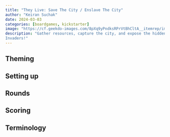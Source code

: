 ```yaml
---
title: "They Live: Save The City / Enslave The City"
author: "Keiran Suchak"
date: 2024-03-03
categories: [boardgames, kickstarter]
image: "https://cf.geekdo-images.com/8pXq9yPndksRPrVtBhCltA__itemrep/img/RmfA6pWZoGOO8mrPDIKxHeArCww=/fit-in/246x300/filters:strip_icc()/pic7373285.jpg"
description: "Gather resources, capture the city, and expose the hidden
Invaders!"
---
```


## Theming

## Setting up

## Rounds

## Scoring

## Terminology


